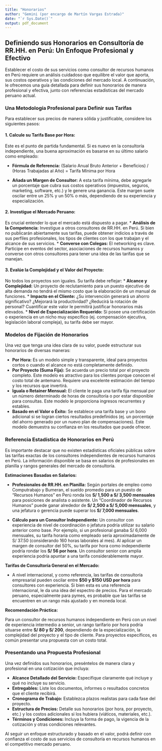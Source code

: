 ```yaml
---
title: "Honorarios"
author: "Gemini (por encargo de Martín Vargas Estrada)"
date: "`r Sys.Date()`"
output: pdf_document
---
```


## Definiendo sus Honorarios en Consultoría de RR.HH. en Perú: Un Enfoque Profesional y Efectivo

Establecer el costo de sus servicios como consultor de recursos humanos en Perú requiere un análisis cuidadoso que equilibre el valor que aporta, sus costos operativos y las condiciones del mercado local. A continuación, le ofrecemos una guía detallada para definir sus honorarios de manera profesional y efectiva, junto con referencias estadísticas del mercado peruano actual.

### Una Metodología Profesional para Definir sus Tarifas

Para establecer sus precios de manera sólida y justificable, considere los siguientes pasos:

#### 1. Calcule su Tarifa Base por Hora:
Este es el punto de partida fundamental. Si es nuevo en la consultoría independiente, una buena aproximación es basarse en su último salario como empleado:

* **Fórmula de Referencia:**
    (Salario Anual Bruto Anterior + Beneficios) / (Horas Trabajadas al Año) = Tarifa Mínima por Hora

* **Añada un Margen de Consultor:** A esta tarifa mínima, debe agregarle un porcentaje que cubra sus costos operativos (impuestos, seguros, marketing, software, etc.) y le genere una ganancia. Este margen suele oscilar entre un 25% y un 50% o más, dependiendo de su experiencia y especialización.

#### 2. Investigue el Mercado Peruano:
Es crucial entender lo que el mercado está dispuesto a pagar.
* **Análisis de la Competencia:** Investigue a otros consultores de RR.HH. en Perú. Si bien no publicarán abiertamente sus tarifas, puede obtener indicios a través de sus perfiles profesionales, los tipos de clientes con los que trabajan y el alcance de sus servicios.
* **Converse con Colegas:** El networking es clave. Participe en eventos del sector, asociaciones de recursos humanos y converse con otros consultores para tener una idea de las tarifas que se manejan.

#### 3. Evalúe la Complejidad y el Valor del Proyecto:
No todos los proyectos son iguales. Su tarifa debe reflejar:
* **Alcance y Complejidad:** Un proyecto de reclutamiento para un puesto ejecutivo de alta demanda no tendrá el mismo costo que la elaboración de un manual de funciones.
* **Impacto en el Cliente:** ¿Su intervención generará un ahorro significativo? ¿Mejorará la productividad? ¿Reducirá la rotación de personal? Cuantificar este valor le permitirá justificar honorarios más elevados.
* **Nivel de Especialización Requerido:** Si posee una certificación o experiencia en un nicho muy específico (ej. compensación ejecutiva, legislación laboral compleja), su tarifa debe ser mayor.

### Modelos de Fijación de Honorarios

Una vez que tenga una idea clara de su valor, puede estructurar sus honorarios de diversas maneras:

* **Por Hora:** Es un modelo simple y transparente, ideal para proyectos cortos o cuando el alcance no está completamente definido.
* **Por Proyecto (Suma Fija):** Se acuerda un precio total por el proyecto completo. Este modelo es atractivo para los clientes porque conocen el costo total de antemano. Requiere una excelente estimación del tiempo y los recursos que invertirá.
* **Iguala o Retainer Mensual:** El cliente le paga una tarifa fija mensual por un número determinado de horas de consultoría o por estar disponible para consultas. Este modelo le proporciona ingresos recurrentes y estables.
* **Basado en el Valor o Éxito:** Se establece una tarifa base y un bono adicional si se logran ciertos resultados predefinidos (ej. un porcentaje del ahorro generado por un nuevo plan de compensaciones). Este modelo demuestra su confianza en los resultados que puede ofrecer.

### Referencia Estadística de Honorarios en Perú

Es importante destacar que no existen estadísticas oficiales públicas sobre las tarifas exactas de los consultores independientes de recursos humanos en Perú. La información disponible se basa en salarios de profesionales en planilla y rangos generales del mercado de consultoría.

**Estimaciones Basadas en Salarios:**

* **Profesionales de RR.HH. en Planilla:** Según portales de empleo como Computrabajo y Bumeran, el sueldo promedio para un puesto de "Recursos Humanos" en Perú ronda los **S/ 1,500 a S/ 3,500 mensuales** para posiciones de analista o asistente. Un "Coordinador de Recursos Humanos" puede ganar alrededor de **S/ 2,500 a S/ 5,000 mensuales**, y una jefatura o gerencia puede superar los **S/ 7,000 mensuales**.

* **Cálculo para un Consultor Independiente:** Un consultor con experiencia de nivel de coordinación o jefatura podría utilizar su salario anterior como base. Por ejemplo, si un profesional ganaba S/ 6,000 mensuales, su tarifa horaria como empleado sería aproximadamente de S/ 37.50 (considerando 160 horas laborales al mes). Al aplicar un margen de consultor del 50%, su tarifa por hora como independiente podría rondar los **S/ 56 por hora**. Un consultor senior con amplia experiencia podría apuntar a una tarifa considerablemente mayor.

**Tarifas de Consultoría General en el Mercado:**

* A nivel internacional, y como referencia, las tarifas de consultoría empresarial pueden oscilar entre **$50 y $150 USD por hora** para consultores con experiencia. Si bien esta es una referencia internacional, le da una idea del espectro de precios. Para el mercado peruano, especialmente para pymes, es probable que las tarifas se encuentren en un rango más ajustado y en moneda local.

**Recomendación Práctica:**

Para un consultor de recursos humanos independiente en Perú con un nivel de experiencia intermedio a senior, un rango tarifario por hora podría situarse entre **S/ 80 y S/ 200**, dependiendo de la especialización, la complejidad del proyecto y el tipo de cliente. Para proyectos específicos, es común presentar una propuesta con un costo total.

### Presentando una Propuesta Profesional

Una vez definidos sus honorarios, preséntelos de manera clara y profesional en una cotización que incluya:

* **Alcance Detallado del Servicio:** Especifique claramente qué incluye y qué no incluye su servicio.
* **Entregables:** Liste los documentos, informes o resultados concretos que el cliente recibirá.
* **Cronograma de Trabajo:** Establezca plazos realistas para cada fase del proyecto.
* **Estructura de Precios:** Detalle sus honorarios (por hora, por proyecto, etc.) y los costos adicionales si los hubiera (viáticos, materiales, etc.).
* **Términos y Condiciones:** Incluya la forma de pago, la vigencia de la cotización y otras condiciones relevantes.

Al seguir un enfoque estructurado y basado en el valor, podrá definir con confianza el costo de sus servicios de consultoría en recursos humanos en el competitivo mercado peruano.